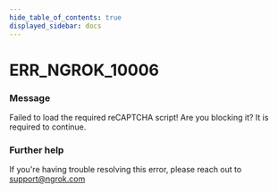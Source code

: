 ```yaml
---
hide_table_of_contents: true
displayed_sidebar: docs
---
```



# ERR_NGROK_10006

### Message

Failed to load the required reCAPTCHA script! Are you blocking it? It is required to continue.

### Further help

If you're having trouble resolving this error, please reach out to [support@ngrok.com](mailto:support@ngrok.com?subject=Help%20with%20ERR_NGROK_10006)

<ErrorDetails error="err_ngrok_10006" />
